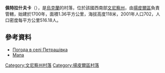 {{coord|48|18|9|N|28|9|49|E|scale:30000|display=title}}

'''佩特拉什夫卡'''（{{lang-uk|Петрашівка}}），是[[烏克蘭|烏克蘭]]的村落，位於該國西南部[[文尼察州|文尼察州]]，由[[揚皮爾區|揚皮爾區]]負責管轄，始建於1700年，面積1.36平方公里，海拔高度118米，2001年人口702，人口密度每平方公里516.18人。

==參考資料==
* [http://weather.in.ua/ua/vinnickaja/20062 Погода в селі Петрашівка] {{Wayback|url=http://weather.in.ua/ua/vinnickaja/20062 |date=20111220090124 }}
* [http://uamaps.com/ukraine-map/vinnitskaya/yampolskiy/petrashovka/ Мапа] {{Wayback|url=http://uamaps.com/ukraine-map/vinnitskaya/yampolskiy/petrashovka/ |date=20080619040414 }}

[[Category:文尼察州村落|Category:文尼察州村落]]
[[Category:揚皮爾區村落|Category:揚皮爾區村落]]


{{Vinnytsia-geo-stub}}